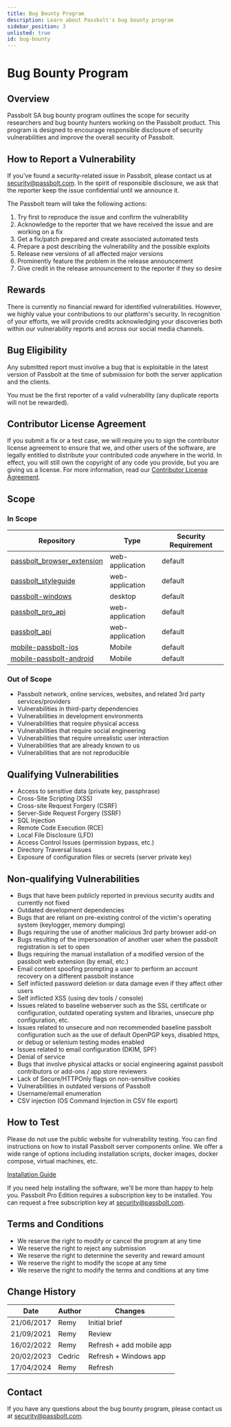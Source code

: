 ```yaml
---
title: Bug Bounty Program
description: Learn about Passbolt's bug bounty program
sidebar_position: 3
unlisted: true
id: bug-bounty
---
```


# Bug Bounty Program

## Overview

Passbolt SA bug bounty program outlines the scope for security researchers and bug bounty hunters working on the Passbolt product. This program is designed to encourage responsible disclosure of security vulnerabilities and improve the overall security of Passbolt.

## How to Report a Vulnerability

If you've found a security-related issue in Passbolt, please contact us at security@passbolt.com. In the spirit of responsible disclosure, we ask that the reporter keep the issue confidential until we announce it.

The Passbolt team will take the following actions:

1. Try first to reproduce the issue and confirm the vulnerability
2. Acknowledge to the reporter that we have received the issue and are working on a fix
3. Get a fix/patch prepared and create associated automated tests
4. Prepare a post describing the vulnerability and the possible exploits
5. Release new versions of all affected major versions
6. Prominently feature the problem in the release announcement
7. Give credit in the release announcement to the reporter if they so desire

## Rewards

There is currently no financial reward for identified vulnerabilities. However, we highly value your contributions to our platform's security. In recognition of your efforts, we will provide credits acknowledging your discoveries both within our vulnerability reports and across our social media channels.

## Bug Eligibility

Any submitted report must involve a bug that is exploitable in the latest version of Passbolt at the time of submission for both the server application and the clients.

You must be the first reporter of a valid vulnerability (any duplicate reports will not be rewarded).

## Contributor License Agreement

If you submit a fix or a test case, we will require you to sign the contributor license agreement to ensure that we, and other users of the software, are legally entitled to distribute your contributed code anywhere in the world. In effect, you will still own the copyright of any code you provide, but you are giving us a license. For more information, read our [Contributor License Agreement](https://www.passbolt.com/terms/cla).

## Scope

### In Scope

| Repository | Type | Security Requirement |
|------------|------|---------------------|
| [passbolt_browser_extension](https://github.com/passbolt/passbolt_browser_extension) | web-application | default |
| [passbolt_styleguide](https://github.com/passbolt/passbolt_styleguide) | web-application | default |
| [passbolt-windows](https://github.com/passbolt/passbolt-windows) | desktop | default |
| [passbolt_pro_api](https://bitbucket.org/passbolt/passbolt_pro_api) | web-application | default |
| [passbolt_api](https://github.com/passbolt/passbolt_api) | web-application | default |
| [mobile-passbolt-ios](https://github.com/passbolt/mobile-passbolt-ios) | Mobile | default |
| [mobile-passbolt-android](https://github.com/passbolt/mobile-passbolt-android) | Mobile | default |

### Out of Scope

- Passbolt network, online services, websites, and related 3rd party services/providers
- Vulnerabilities in third-party dependencies
- Vulnerabilities in development environments
- Vulnerabilities that require physical access
- Vulnerabilities that require social engineering
- Vulnerabilities that require unrealistic user interaction
- Vulnerabilities that are already known to us
- Vulnerabilities that are not reproducible

## Qualifying Vulnerabilities

- Access to sensitive data (private key, passphrase)
- Cross-Site Scripting (XSS)
- Cross-site Request Forgery (CSRF)
- Server-Side Request Forgery (SSRF)
- SQL Injection
- Remote Code Execution (RCE)
- Local File Disclosure (LFD)
- Access Control Issues (permission bypass, etc.)
- Directory Traversal Issues
- Exposure of configuration files or secrets (server private key)

## Non-qualifying Vulnerabilities

- Bugs that have been publicly reported in previous security audits and currently not fixed
- Outdated development dependencies
- Bugs that are reliant on pre-existing control of the victim's operating system (keylogger, memory dumping)
- Bugs requiring the use of another malicious 3rd party browser add-on
- Bugs resulting of the impersonation of another user when the passbolt registration is set to open
- Bugs requiring the manual installation of a modified version of the passbolt web extension (by email, etc.)
- Email content spoofing prompting a user to perform an account recovery on a different passbolt instance
- Self inflicted password deletion or data damage even if they affect other users
- Self inflicted XSS (using dev tools / console)
- Issues related to baseline webserver such as the SSL certificate or configuration, outdated operating system and libraries, unsecure php configuration, etc.
- Issues related to unsecure and non recommended baseline passbolt configuration such as the use of default OpenPGP keys, disabled https, or debug or selenium testing modes enabled
- Issues related to email configuration (DKIM, SPF)
- Denial of service
- Bugs that involve physical attacks or social engineering against passbolt contributors or add-ons / app store reviewers
- Lack of Secure/HTTPOnly flags on non-sensitive cookies
- Vulnerabilities in outdated versions of Passbolt
- Username/email enumeration
- CSV injection (OS Command Injection in CSV file export)

## How to Test

Please do not use the public website for vulnerability testing. You can find instructions on how to install Passbolt server components online. We offer a wide range of options including installation scripts, docker images, docker compose, virtual machines, etc.

[Installation Guide](https://www.passbolt.com/help/tech/install)

If you need help installing the software, we'll be more than happy to help you. Passbolt Pro Edition requires a subscription key to be installed. You can request a free subscription key at security@passbolt.com.

## Terms and Conditions

- We reserve the right to modify or cancel the program at any time
- We reserve the right to reject any submission
- We reserve the right to determine the severity and reward amount
- We reserve the right to modify the scope at any time
- We reserve the right to modify the terms and conditions at any time

## Change History

| Date | Author | Changes |
|------|--------|---------|
| 21/06/2017 | Remy | Initial brief |
| 21/09/2021 | Remy | Review |
| 16/02/2022 | Remy | Refresh + add mobile app |
| 20/02/2023 | Cedric | Refresh + Windows app |
| 17/04/2024 | Remy | Refresh |

## Contact

If you have any questions about the bug bounty program, please contact us at [security@passbolt.com](mailto:security@passbolt.com). 